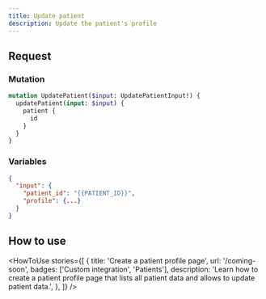 ```yaml
---
title: Update patient
description: Update the patient's profile
---
```


## Request

### Mutation

```graphql
mutation UpdatePatient($input: UpdatePatientInput!) {
  updatePatient(input: $input) {
    patient {
      id
    }
  }
}
```

### Variables

```json
{
  "input": {
    "patient_id": "{{PATIENT_ID}}",
    "profile": {...}
  }
}
```

## How to use

<HowToUse
  stories={[
    {
      title: 'Create a patient profile page',
      url: '/coming-soon',
      badges: ['Custom integration', 'Patients'],
      description:
        'Learn how to create a patient profile page that lists all patient data and allows to update patient data.',
    },
  ]}
/>
